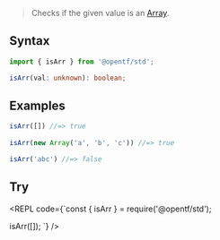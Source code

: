 
> Checks if the given value is an [Array](https://developer.mozilla.org/en-US/docs/Web/JavaScript/Reference/Global_Objects/Array).

## Syntax

```ts
import { isArr } from '@opentf/std';

isArr(val: unknown): boolean;
```

## Examples

```ts
isArr([]) //=> true
 
isArr(new Array('a', 'b', 'c')) //=> true

isArr('abc') //=> false
```

## Try

<REPL code={`const { isArr } = require('@opentf/std');

isArr([]);
`} />